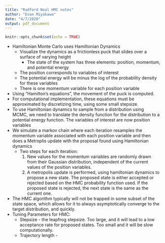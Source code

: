 ```yaml
---
title: "Radford Neal HMC notes"
author: "Evan Miyakawa"
date: "4/7/2020"
output: pdf_document
---
```


```r
knitr::opts_chunk$set(echo = TRUE)
```

- Hamiltonian Monte Carlo uses Hamiltonian Dynamics
  - Visualize the dynamics as a frictionless puck that slides over a surface of varying height
    - The state of the system has three elements: position, momentum, and potential energy
  - The position corresponds to variables of interest
  - The potential energy will be minus the log of the probability density for these variables
  - There is one momentum variable for each position variable
- Using "Hamilton's equations", the movement of the puck is computed. 
- For computational implementation, these equations must be approximated by discretizing time, using some small stepsize.
- To use Hamiltonian dynamics to sample from a distribution using MCMC, we need to translate the density function for the distribution to a potential energy function. The variables of interest are now position variables
- We simulate a markov chain where each iteration resamples the momentum variable associated with each position variable and then does a Metroplis update with the proposal found using Hamiltonian dynamics
  - Two steps for each iteration:
    1. New values for the momentum variables are randomly drawn from their Gaussian distribution, independent of the current values of the position variables.
    2. A metropolis update is performed, using hamiltonian dynamics to propose a new state. The proposed state is either accepted or rejected based on the HMC probability function used. If the proposed state is rejected, the next state is the same as the current one.
- The HMC algorithm typically will not be trapped in some subset of the state space, which allows for it to always asymptotically converge to the target distribution, and quickly.
- Tuning Parameters for HMC:
  - Stepsize - the leapfrog stepsize. Too large, and it will lead to a low acceptance rate for proposed states. Too small and it will be slow computationally.
  - Trajectory length - 
